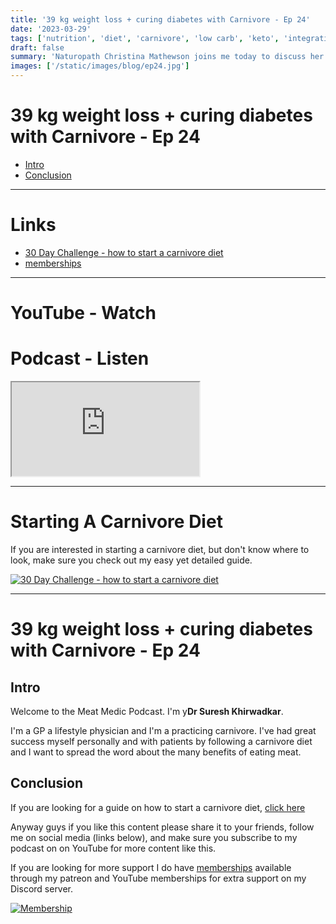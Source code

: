 ```yaml
---
title: '39 kg weight loss + curing diabetes with Carnivore - Ep 24'
date: '2023-03-29'
tags: ['nutrition', 'diet', 'carnivore', 'low carb', 'keto', 'integrative', 'functional']
draft: false
summary: 'Naturopath Christina Mathewson joins me today to discuss her personal health journey - how she lost 39 kilograms (85 lbs) and cured herself of Type 2 Diabetes with a Carnivore Diet. We also discuss how to start a carnivore diet, the differences between naturopaths and doctors, how covid-19 affected the health landscape, and much more.'
images: ['/static/images/blog/ep24.jpg']
---
```


# 39 kg weight loss + curing diabetes with Carnivore - Ep 24

- [Intro](#intro)
- [Conclusion](#conclusion)

---

# Links

- [30 Day Challenge - how to start a carnivore diet](https://bit.ly/3lSmkji)
- [memberships](/community)

---

# YouTube - Watch

<YouTubeEmbed videoId="qwmPB_S-t5Q" />

# Podcast - Listen

<iframe
  title="podcast"
  className="mb-2 h-60 w-full rounded-3xl py-2"
  src="https://player.captivate.fm/episode/56c94493-76e6-4d3c-aabe-07e41298837e"
></iframe>

---

# Starting A Carnivore Diet

If you are interested in starting a carnivore diet, but don't know where to look, make sure you check out my easy yet detailed guide.

[![30 Day Challenge - how to start a carnivore diet](/static/images/blog/30daychallenge.webp)](https://bit.ly/3lSmkji)

---

# 39 kg weight loss + curing diabetes with Carnivore - Ep 24

## Intro

Welcome to the Meat Medic Podcast. I'm
y**Dr Suresh Khirwadkar**\.

I'm a GP a lifestyle physician and I'm a
practicing carnivore.
I've had great success myself personally
and with patients by following a
carnivore diet
and I want to spread the word about the
many benefits of eating meat.

## Conclusion

If you are looking for a guide on how to start a carnivore diet, [click here](https://bit.ly/3lSmkji)

Anyway guys if you like this content please share it to your friends, follow me on social media (links below), and
make sure you subscribe to my podcast on on YouTube for more content like this.

If you are looking for more support I do
have [memberships](/community) available through my
patreon and YouTube memberships for
extra support on my Discord server.

[![Membership](/static/images/blog/membership.png)](https://bit.ly/42Qswb9)
